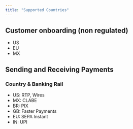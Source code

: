 ```yaml
---
title: "Supported Countries"
---
```


## Customer onboarding (non regulated)
- US
- EU
- MX

## Sending and Receiving Payments
### Country & Banking Rail
- US: RTP, Wires
- MX: CLABE
- BR: PIX
- GB: Faster Payments
- EU: SEPA Instant
- IN: UPI
